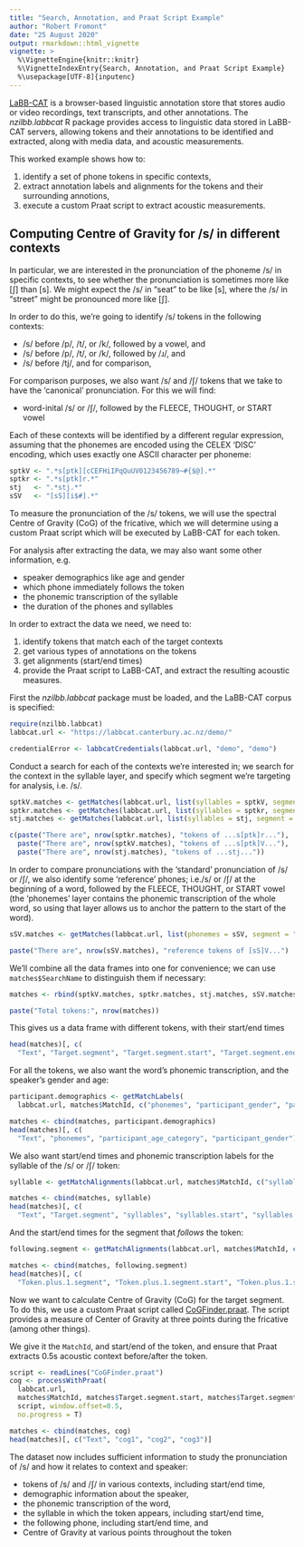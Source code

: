 ```yaml
---
title: "Search, Annotation, and Praat Script Example"
author: "Robert Fromont"
date: "25 August 2020"
output: rmarkdown::html_vignette
vignette: >
  %\VignetteEngine{knitr::knitr}
  %\VignetteIndexEntry{Search, Annotation, and Praat Script Example}
  %\usepackage[UTF-8]{inputenc}
---
```



[LaBB-CAT](https://labbcat.canterbury.ac.nz) is a browser-based linguistic annotation store that stores audio or video recordings, 
text transcripts, and other annotations. The *nzilbb.labbcat* R package provides access to linguistic data stored in LaBB-CAT 
servers, allowing tokens and their annotations to be identified and extracted, along with media data, and acoustic measurements.

This worked example shows how to:

1. identify a set of phone tokens in specific contexts, 
2. extract annotation labels and alignments for the tokens and their surrounding annotions,
3. execute a custom Praat script to extract acoustic measurements.

## Computing Centre of Gravity for /s/ in different contexts

In particular, we are interested in the pronunciation of the phoneme /s/ in specific contexts, to see whether the pronunciation is 
sometimes more like [ʃ] than [s]. We might expect the /s/ in "seat" to be like [s], where the /s/ in "street" might be pronounced 
more like [ʃ].

In order to do this, we're going to identify /s/ tokens in the following contexts:

* /s/ before /p/, /t/, or /k/, followed by a vowel, and
* /s/ before /p/, /t/, or /k/, followed by /ɹ/, and
* /s/ before /tj/, and for comparison,

For comparison purposes, we also want /s/ and /ʃ/ tokens that we take to have the 'canonical' pronunciation. For this we will find:

* word-inital /s/ or /ʃ/, followed by the FLEECE, THOUGHT, or START vowel

Each of these contexts will be identified by a different regular expression, assuming that the phonemes are encoded using the
CELEX 'DISC' encoding, which uses exactly one ASCII character per phoneme:

```r
sptkV <- ".*s[ptk][cCEFHiIPqQuUV0123456789~#{$@].*"
sptkr <- ".*s[ptk]r.*"
stj   <- ".*stj.*"
sSV   <- "[sS][i$#].*"
```

To measure the pronunciation of the /s/ tokens, we will use the spectral Centre of Gravity (CoG) of the fricative, which we will
determine using a custom Praat script which will be executed by LaBB-CAT for each token.

For analysis after extracting the data, we may also want some other information, e.g.

* speaker demographics like age and gender
* which phone immediately follows the token
* the phonemic transcription of the syllable
* the duration of the phones and syllables

In order to extract the data we need, we need to:

1. identify tokens that match each of the target contexts
2. get various types of annotations on the tokens
3. get alignments (start/end times)
4. provide the Praat script to LaBB-CAT, and extract the resulting acoustic measures.

First the *nzilbb.labbcat* package must be loaded, and the LaBB-CAT corpus is specified:

```r
require(nzilbb.labbcat)
labbcat.url <- "https://labbcat.canterbury.ac.nz/demo/"
```

```r
credentialError <- labbcatCredentials(labbcat.url, "demo", "demo")
```

Conduct a search for each of the contexts we're interested in; we search for the context in the syllable layer, and specify 
which segment we're targeting for analysis, i.e. /s/.

```r
sptkV.matches <- getMatches(labbcat.url, list(syllables = sptkV, segment = "s"))
sptkr.matches <- getMatches(labbcat.url, list(syllables = sptkr, segment = "s"))
stj.matches <- getMatches(labbcat.url, list(syllables = stj, segment = "s"))

c(paste("There are", nrow(sptkr.matches), "tokens of ...s[ptk]r..."),
  paste("There are", nrow(sptkV.matches), "tokens of ...s[ptk]V..."),
  paste("There are", nrow(stj.matches), "tokens of ...stj..."))
```

In order to compare pronunciations with the 'standard' pronunciation of  /s/ or /ʃ/, we also identify some 'reference' phones;
i.e./s/ or /ʃ/ at the beginning of a word, followed by  the FLEECE, THOUGHT, or START vowel (the 'phonemes' layer contains the phonemic transcription of the whole word, so using that layer allows us to anchor the pattern to the start of the word).

```r
sSV.matches <- getMatches(labbcat.url, list(phonemes = sSV, segment = "[sS]"))

paste("There are", nrow(sSV.matches), "reference tokens of [sS]V...")
```

We'll combine all the data frames into one for convenience; we can use `matches$SearchName` to distinguish them if necessary:

```r
matches <- rbind(sptkV.matches, sptkr.matches, stj.matches, sSV.matches)

paste("Total tokens:", nrow(matches))
```

This gives us a data frame with different tokens, with their start/end times

```r
head(matches)[, c(
  "Text", "Target.segment", "Target.segment.start", "Target.segment.end")]
```

For all the tokens, we also want the word's phonemic transcription, and the speaker's gender and age:

```r
participant.demographics <- getMatchLabels(
  labbcat.url, matches$MatchId, c("phonemes", "participant_gender", "participant_age_category"))

matches <- cbind(matches, participant.demographics)
head(matches)[, c(
  "Text", "phonemes", "participant_age_category", "participant_gender")]
```

We also want start/end times and phonemic transcription labels for the syllable of the /s/ or /ʃ/ token:

```r
syllable <- getMatchAlignments(labbcat.url, matches$MatchId, c("syllables"))

matches <- cbind(matches, syllable)
head(matches)[, c(
  "Text", "Target.segment", "syllables", "syllables.start", "syllables.end")]
```

And the start/end times for the segment that *follows* the token:

```r
following.segment <- getMatchAlignments(labbcat.url, matches$MatchId, c("segment"), targetOffset = 1)

matches <- cbind(matches, following.segment)
head(matches)[, c(
  "Token.plus.1.segment", "Token.plus.1.segment.start", "Token.plus.1.segment.end")]
```

Now we want to calculate Centre of Gravity (CoG) for the target segment. To do this, we use a custom Praat script
called [CoGFinder.praat](https://github.com/nzilbb/labbcat-R/blob/master/vignettes/examples/CoGFinder.praat). The script provides a measure of Center of Gravity at three points during the fricative 
(among other things).

We give it the `MatchId`, and start/end of the token, and ensure that Praat extracts 0.5s acoustic context before/after 
the token.

```r
script <- readLines("CoGFinder.praat")
cog <- processWithPraat(
  labbcat.url,
  matches$MatchId, matches$Target.segment.start, matches$Target.segment.end,
  script, window.offset=0.5, 
  no.progress = T)

matches <- cbind(matches, cog)
head(matches)[, c("Text", "cog1", "cog2", "cog3")]
```

The dataset now includes sufficient information to study the pronunciation of /s/ and how it relates to context and speaker:

* tokens of /s/ and /ʃ/ in various contexts, including start/end time,
* demographic information about the speaker,
* the phonemic transcription of the word,
* the syllable in which the token appears, including start/end time,
* the following phone, including start/end time, and
* Centre of Gravity at various points throughout the token

